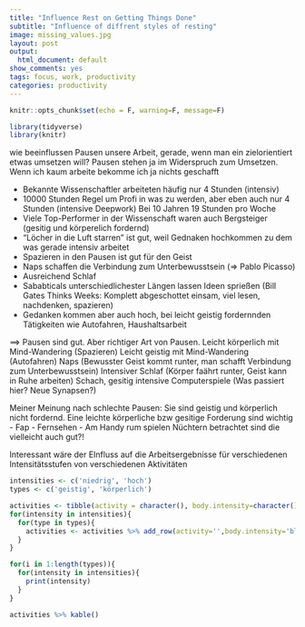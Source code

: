 ```yaml
---
title: "Influence Rest on Getting Things Done"
subtitle: "Influence of diffrent styles of resting"
image: missing_values.jpg
layout: post
output:
  html_document: default
show_comments: yes
tags: focus, work, productivity
categories: productivity
---
```



```r
knitr::opts_chunk$set(echo = F, warning=F, message=F)
```

```r
library(tidyverse)
library(knitr)
```

wie beeinflussen Pausen unsere Arbeit, gerade, wenn man ein zielorientiert etwas umsetzen will?
Pausen stehen ja im Widerspruch zum Umsetzen. Wenn ich kaum arbeite bekomme ich ja nichts geschafft

- Bekannte Wissenschaftler arbeiteten häufig nur 4 Stunden (intensiv)
- 10000 Stunden Regel um Profi in was zu werden, aber eben auch nur 4 Stunden (intensive Deepwork) Bei 10 Jahren 19 Stunden pro Woche
- Viele Top-Performer in der Wissenschaft waren  auch Bergsteiger (gesitig und körperelich fordernd)
- "Löcher in die Luft starren" ist gut, weil Gednaken hochkommen zu dem was gerade intensiv arbeitet
- Spazieren in den Pausen ist gut für den Geist
- Naps schaffen die Verbindung zum Unterbewusstsein (=> Pablo Picasso)
- Ausreichend Schlaf
- Sababticals unterschiedlichester Längen lassen Ideen sprießen (Bill Gates Thinks Weeks: Komplett abgeschottet einsam, viel lesen, nachdenken, spazieren)
- Gedanken kommen aber auch hoch, bei leicht geistig fordernnden Tätigkeiten wie Autofahren, Haushaltsarbeit


==> Pausen sind gut. Aber richtiger Art von Pausen. 
Leicht körperlich mit Mind-Wandering (Spazieren)
Leicht geistig mit Mind-Wandering (Autofahren)
Naps (Bewusster Geist kommt runter, man schafft Verbindung zum Unterbewusstsein)
Intensiver Schlaf (Körper faährt runter, Geist kann in Ruhe arbeiten)
Schach, gesitig intensive Computerspiele (Was passiert hier? Neue Synapsen?)

Meiner Meinung nach schlechte Pausen:
Sie sind geistig und körperlich nicht fordernd. Eine leichte körperliche bzw gesitige Forderung sind wichtig
- Fap
- Fernsehen
- Am Handy rum spielen
Nüchtern betrachtet sind die vielleicht auch gut?!


Interessant wäre der EInfluss auf die Arbeitsergebnisse für verschiedenen Intensitätsstufen von verschiedenen Aktivitäten 

```r
intensities <- c('niedrig', 'hoch')
types <- c('geistig', 'körperlich')

activities <- tibble(activity = character(), body.intensity=character(), mind.activity=character())
for(intensity in intensities){
  for(type in types){
    activities <- activities %>% add_row(activity='',body.intensity='bla', mind.activity='blubb')
  }
}

for(i in 1:length(types)){
  for(intensity in intensities){
    print(intensity)
  }
}

activities %>% kable()
```

